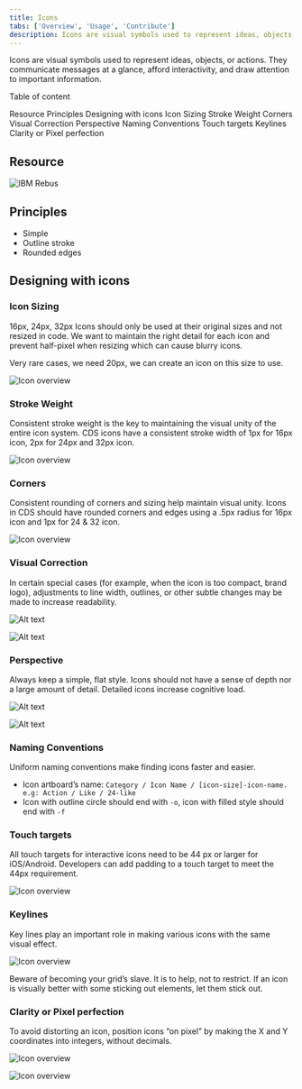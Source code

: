 ```yaml
---
title: Icons
tabs: ['Overview', 'Usage', 'Contribute']
description: Icons are visual symbols used to represent ideas, objects, or actions. They communicate messages at a glance, afford interactivity, and draw attention to important information.
---
```


<PageDescription>

Icons are visual symbols used to represent ideas, objects, or actions. They communicate messages at a glance, afford interactivity, and draw attention to important information.

</PageDescription>

Table of content

<AnchorLinks>
  <AnchorLink>Resource</AnchorLink>
  <AnchorLink>Principles</AnchorLink>
  <AnchorLink>Designing with icons</AnchorLink>
</AnchorLinks>

<AnchorLinks small>
  <AnchorLink>Icon Sizing</AnchorLink>
  <AnchorLink>Stroke Weight</AnchorLink>
  <AnchorLink>Corners</AnchorLink>
  <AnchorLink>Visual Correction</AnchorLink>
  <AnchorLink>Perspective</AnchorLink>
  <AnchorLink>Naming Conventions</AnchorLink>
  <AnchorLink>Touch targets</AnchorLink>
  <AnchorLink>Keylines</AnchorLink>
  <AnchorLink>Clarity or Pixel perfection</AnchorLink>
</AnchorLinks>

## Resource

<Row className="resource-card-group">
<Column colMd={4} colLg={4} noGutterSm>
    <ResourceCard
      subTitle="Production ready"
      title="Donut icon set"
      aspectRatio="2:1"
      href="https://www.figma.com/file/bEX9lgvC7uMtLTXrfwQbUO/Icons?node-id=1%3A7"
      >

![IBM Rebus](../images/figma-icon.png)

  </ResourceCard>
</Column>
</Row>


## Principles
* Simple
* Outline stroke
* Rounded edges

## Designing with icons
### Icon Sizing
16px, 24px, 32px
Icons should only be used at their original sizes and not resized in code. We want to maintain the right detail for each icon and prevent half-pixel when resizing which can cause blurry icons.

Very rare cases, we need 20px, we can create an icon on this size to use.

![Icon overview](./images/icon-size.jpg)


### Stroke Weight
Consistent stroke weight is the key to maintaining the visual unity of the entire icon system. CDS icons have a consistent stroke width of 1px for 16px icon, 2px for 24px and 32px icon.

![Icon overview](./images/icon-weight.jpg)

### Corners
Consistent rounding of corners and sizing help maintain visual unity.
Icons in CDS should have rounded corners and edges using a .5px radius for 16px icon and 1px for 24 & 32 icon.

![Icon overview](./images/icon-corner.jpg)

### Visual Correction
In certain special cases (for example, when  the icon is too compact, brand logo), adjustments to line width, outlines, or other subtle changes may be made to increase readability.

<Row>
<Column colMd={4} colLg={4}>

<DoDontExample type="do" captionTitle="Spark joy" caption="Caption">

![Alt text](./images/visual-correction-do.png)

</DoDontExample>
</Column>
<Column colMd={4} colLg={4}>

<DoDontExample type="dont" captionTitle="Doesn't spark joy" caption="Caption">

![Alt text](./images/visual-correction-dont.png)

</DoDontExample>
</Column>
</Row>


### Perspective
Always keep a simple, flat style. Icons should not have a sense of depth nor a large amount of detail. Detailed icons increase cognitive load.


<Row>
<Column colMd={4} colLg={4}>

<DoDontExample type="do" aspectRatio="1:1" captionTitle="Spark joy" caption="Caption">

![Alt text](./images/perspective-do.png)

</DoDontExample>
</Column>
<Column colMd={4} colLg={4}>

<DoDontExample type="dont" aspectRatio="1:1" captionTitle="Doesn't spark joy" caption="Caption">

![Alt text](./images/perspective-dont.png)

</DoDontExample>
</Column>
</Row>


### Naming Conventions
Uniform naming conventions make finding icons faster and easier.
* Icon artboard’s name: `Category / Icon Name / [icon-size]-icon-name. e.g: Action / Like / 24-like`
* Icon with outline circle should end with `-o`, icon with filled style should end with `-f`


### Touch targets
All touch targets for interactive icons need to be 44 px or larger for iOS/Android. Developers can add padding to a touch target to meet the 44px requirement.

![Icon overview](./images/icon-touch-target.png)

### Keylines
Key lines play an important role in making various icons with the same visual effect.

![Icon overview](./images/icon-keyline.jpg)

Beware of becoming your grid’s slave. It is to help, not to restrict. If an icon is visually better with some sticking out elements, let them stick out.

### Clarity or Pixel perfection

To avoid distorting an icon, position icons “on pixel” by making the X and Y coordinates into integers, without decimals.

<Row>
<Column colMd={4} colLg={4}>

<DoDontExample type="do" color="dark" captionTitle="Spark joy" caption="Caption">

![Icon overview](./images/icon-pixel-perfection-do.png)

</DoDontExample>
</Column>
<Column colMd={4} colLg={4}>

<DoDontExample type="dont"  color="dark" captionTitle="Doesn't spark joy" caption="Caption">

![Icon overview](./images/icon-pixel-perfection-dont.png)

</DoDontExample>
</Column>
</Row>
